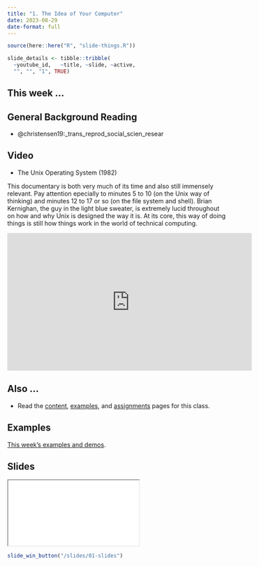 ```yaml
---
title: "1. The Idea of Your Computer"
date: 2023-08-29
date-format: full
---
```


```r
source(here::here("R", "slide-things.R"))

slide_details <- tibble::tribble(
  ~youtube_id,   ~title, ~slide, ~active,
  "", "", "1", TRUE)

```

## This week ...

## General Background Reading

- @christensen19:_trans_reprod_social_scien_resear

## Video

- The Unix Operating System (1982)

This documentary is both very much of its time and also still immensely relevant. Pay attention epecially to minutes 5 to 10 (on the Unix way of thinking) and minutes 12 to 17 or so (on the file system and shell). Brian Kernighan, the guy in the light blue sweater, is extremely lucid throughout on how and why Unix is designed the way it is. At its core, this way of doing things is still how things work in the world of technical computing.

<iframe width="560" height="315" src="https://www.youtube.com/embed/tc4ROCJYbm0?si=PLR4KlEq3CSMDF3Q&amp;start=297" title="YouTube video player" frameborder="0" allow="accelerometer; autoplay; clipboard-write; encrypted-media; gyroscope; picture-in-picture; web-share" allowfullscreen></iframe>


## Also ... 

-   Read the [content](/content/index.qmd), [examples](/example/index.qmd), and [assignments](/assignment/index.qmd) pages for this class.

## Examples

[This week's examples and demos](example/01-example.qmd).

## Slides

```{=html}
<script type="application/javascript">

function resizeIFrameToFitContent( iFrame ) {

   iFrame.width  = document.getElementById("quarto-document-content").clientWidth;
   iFrame.height  = (document.getElementById("quarto-document-content").clientWidth * 0.5625)
}

window.addEventListener('DOMContentLoaded', function(e) {

    var iFrame = document.getElementById( 'quartoframe' );
    resizeIFrameToFitContent( iFrame );
    } );

</script>
<iframe class="slide-deck" id="quartoframe" src="../slides/01-slides.html"></iframe>
```
```r
slide_win_button("/slides/01-slides")
```

